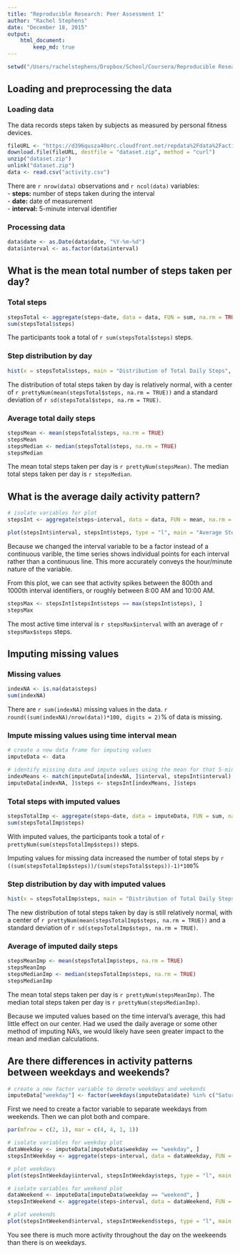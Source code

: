 ```yaml
---
title: "Reproducible Research: Peer Assessment 1"
author: "Rachel Stephens"
date: "December 18, 2015"
output:
    html_document:
        keep_md: true
---
```


```r
setwd("/Users/rachelstephens/Dropbox/School/Coursera/Reproducible Research/Project 1")
```

## Loading and preprocessing the data

### Loading data
The data records steps taken by subjects as measured by personal fitness devices. 

```r
fileURL <- "https://d396qusza40orc.cloudfront.net/repdata%2Fdata%2Factivity.zip"
download.file(fileURL, destfile = "dataset.zip", method = "curl")
unzip("dataset.zip")
unlink("dataset.zip")
data <- read.csv("activity.csv")
```

There are `r nrow(data)` observations and `r ncol(data)` variables:  
- **steps:** number of steps taken during the interval  
- **date:** date of measurement  
- **interval:** 5-minute interval identifier  

### Processing data

```r
data$date <- as.Date(data$date, "%Y-%m-%d")
data$interval <- as.factor(data$interval)
```

## What is the mean total number of steps taken per day?

### Total steps
```r
stepsTotal <- aggregate(steps~date, data = data, FUN = sum, na.rm = TRUE)
sum(stepsTotal$steps)
```

The participants took a total of `r sum(stepsTotal$steps)` steps. 

### Step distribution by day
```r
hist(x = stepsTotal$steps, main = "Distribution of Total Daily Steps", xlab = "Total Steps by Day")
```

The distribution of total steps taken by day is relatively normal, with a center of `r prettyNum(mean(stepsTotal$steps, na.rm = TRUE))` and a standard deviation of `r sd(stepsTotal$steps, na.rm = TRUE)`.

### Average total daily steps
```r
stepsMean <- mean(stepsTotal$steps, na.rm = TRUE)
stepsMean
stepsMedian <- median(stepsTotal$steps, na.rm = TRUE)
stepsMedian
```

The mean total steps taken per day is `r prettyNum(stepsMean)`.
The median total steps taken per day is `r stepsMedian`.

## What is the average daily activity pattern?
```r
# isolate variables for plot
stepsInt <- aggregate(steps~interval, data = data, FUN = mean, na.rm = TRUE) 

plot(stepsInt$interval, stepsInt$steps, type = "l", main = "Average Steps by 5-Minute Interval", xlab = "5-Minute Interval Identifier", ylab = "Average Steps")
```

Because we changed the interval variable to be a factor instead of a continuous varible, the time series shows individual points for each interval rather than a continuous line. This more accurately conveys the hour/minute nature of the variable.  

From this plot, we can see that activity spikes between the 800th and 1000th interval identifiers, or roughly between 8:00 AM and 10:00 AM.

```r
stepsMax <- stepsInt[stepsInt$steps == max(stepsInt$steps), ]
stepsMax
```

The most active time interval is `r stepsMax$interval` with an average of `r stepsMax$steps` steps.

## Imputing missing values

### Missing values
```r
indexNA <- is.na(data$steps)
sum(indexNA)
```

There are `r sum(indexNA)` missing values in the data. `r round((sum(indexNA)/nrow(data))*100, digits = 2)`% of data is missing.

### Impute missing values using time interval mean

```r
# create a new data frame for imputing values
imputeData <- data

# identify missing data and impute values using the mean for that 5-minute time interval
indexMeans <- match(imputeData[indexNA, ]$interval, stepsInt$interval)
imputeData[indexNA, ]$steps <- stepsInt[indexMeans, ]$steps
```

### Total steps with imputed values
```r
stepsTotalImp <- aggregate(steps~date, data = imputeData, FUN = sum, na.rm = TRUE)
sum(stepsTotalImp$steps)
```

With imputed values, the participants took a total of `r prettyNum(sum(stepsTotalImp$steps))` steps. 

Imputing values for missing data increased the number of total steps by `r ((sum(stepsTotalImp$steps))/(sum(stepsTotal$steps))-1)*100`%

### Step distribution by day with imputed values
```r
hist(x = stepsTotalImp$steps, main = "Distribution of Total Daily Steps", xlab = "Total Steps by Day")
```

The new distribution of total steps taken by day is still relatively normal, with a center of `r prettyNum(mean(stepsTotalImp$steps, na.rm = TRUE))` and a standard deviation of `r sd(stepsTotalImp$steps, na.rm = TRUE)`.

### Average of imputed daily steps
```r
stepsMeanImp <- mean(stepsTotalImp$steps, na.rm = TRUE)
stepsMeanImp
stepsMedianImp <- median(stepsTotalImp$steps, na.rm = TRUE)
stepsMedianImp
```

The mean total steps taken per day is `r prettyNum(stepsMeanImp)`.
The median total steps taken per day is `r prettyNum(stepsMedianImp)`.

Because we imputed values based on the time interval's average, this had little effect on our center. Had we used the daily average or some other method of imputing NA's, we would likely have seen greater impact to the mean and median calculations.

## Are there differences in activity patterns between weekdays and weekends?
```r
# create a new factor variable to denote weekdays and weekends
imputeData["weekday"] <- factor(weekdays(imputeData$date) %in% c("Saturday", "Sunday"), labels = c("weekday", "weekend"))
```

First we need to create a factor variable to separate weekdays from weekends. Then we can plot both and compare. 

```r
par(mfrow = c(2, 1), mar = c(4, 4, 1, 1))

# isolate variables for weekday plot
dataWeekday <- imputeData[imputeData$weekday == "weekday", ]
stepsIntWeekday <- aggregate(steps~interval, data = dataWeekday, FUN = mean, na.rm = TRUE) 

# plot weekdays
plot(stepsIntWeekday$interval, stepsIntWeekday$steps, type = "l", main = "Average Steps by 5-Minute Interval During Weekdays", xlab = "5-Minute Interval Identifier", ylab = "Average Steps")

# isolate variables for weekend plot
dataWeekend <- imputeData[imputeData$weekday == "weekend", ]
stepsIntWeekend <- aggregate(steps~interval, data = dataWeekend, FUN = mean, na.rm = TRUE) 

# plot weekends
plot(stepsIntWeekend$interval, stepsIntWeekend$steps, type = "l", main = "Average Steps by 5-Minute Interval During Weekends", xlab = "5-Minute Interval Identifier", ylab = "Average Steps")
```

You see there is much more activity throughout the day on the weekeends than there is on weekdays. 